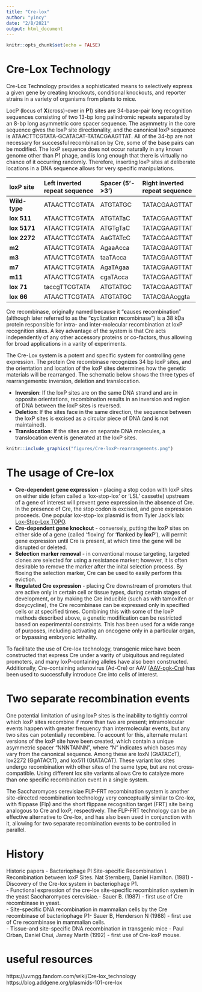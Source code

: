 ```yaml
---
title: "Cre-lox"
author: "yincy"
date: "2/8/2021"
output: html_document
---
```


```r
knitr::opts_chunk$set(echo = FALSE)
```

# Cre-Lox Technology
Cre-Lox Technology provides a sophisticated means to selectively express a given gene by creating knockouts, conditional knockouts, and reporter strains in a variety of organisms from plants to mice.  

LocP (**l**ocus of **X**(cross)-over in **P**1) sites are 34-base-pair long recognition sequences consisting of two 13-bp long palindromic repeats separated by an 8-bp long asymmetric core spacer sequence. The asymmetry in the core sequence gives the loxP site directionality, and the canonical loxP sequence is ATAACTTCGTATA-GCATACAT-TATACGAAGTTAT. All of the 34-bp are not necessary for successful recombination by Cre, some of the base pairs can be modified. The loxP sequence does not occur naturally in any known genome other than P1 phage, and is long enough that there is virtually no chance of it occurring randomly. Therefore, inserting loxP sites at deliberate locations in a DNA  sequence allows for very specific manipulations.  


|**loxP site**|**Left inverted repeat sequence**|**Spacer (5'->3')**|**Right inverted repeat sequence**|
|:--|:--|:--|:--|
|**Wild-type**|ATAACTTCGTATA|ATGTATGC|TATACGAAGTTAT|
|**lox 511**|ATAACTTCGTATA|ATGTATaC|TATACGAAGTTAT|
|**lox 5171**|ATAACTTCGTATA|ATGTgTaC|TATACGAAGTTAT|
|**lox 2272**|ATAACTTCGTATA|AaGTATcC|TATACGAAGTTAT|
|**m2**|ATAACTTCGTATA|AgaaAcca|TATACGAAGTTAT|
|**m3**|ATAACTTCGTATA|taaTAcca|TATACGAAGTTAT|
|**m7**|ATAACTTCGTATA|AgaTAgaa|TATACGAAGTTAT|
|**m11**|ATAACTTCGTATA|cgaTAcca|TATACGAAGTTAT|
|**lox 71**|taccgTTCGTATA|ATGTATGC|TATACGAAGTTAT|
|**lox 66**|ATAACTTCGTATA|ATGTATGC|TATACGAAcggta|

Cre recombinase, originally named because it "**c**auses **re**combination" (although later referred to as the "**c**yclization **re**combinase") is a 38 kDa protein responsible for intra- and inter-molecular recombination at loxP recognition sites. A key advantage of the system is that Cre acts independently of any other accessory proteins or co-factors, thus allowing for broad applications in a varity of experiments.  

The Cre-Lox system is a potent and specific system for controlling gene expression. The protein Cre recombinase recognizes 34 bp loxP sites, and the orientation and location of the loxP sites determines how the genetic materials will be rearranged. The schematic below shows the three types of rearrangements: inversion, deletion and translocation.  

- **Inversion**: If the loxP sites are on the same DNA strand and are in opposite orientations, recombination results in an inversion and region of DNA between the loxP sites is reversed.  
- **Deletion**: If the sites face in the same direction, the sequence between the loxP sites is excised as a circular piece of DNA (and is not maintained).  
- **Translocation**: If the sites are on separate DNA molecules, a translocation event is generated at the loxP sites.  

```r
knitr::include_graphics("figures/Cre-loxP-rearrangements.png")
```


# The usage of Cre-lox  
- **Cre-dependent gene expression** - placing a stop codon with loxP sites on either side (often called a 'lox-stop-lox' or 'LSL' cassette) upstream of a gene of interest will prevent gene expression in the absence of Cre. In the presence of Cre, the stop codon is excised, and gene expression proceeds. One popular lox-stop-lox plasmid is from Tyler Jack's lab: [Lox-Stop-Lox TOPO](http://www.addgene.org/11584/).  
- **Cre-dependent gene knockout** - conversely, putting the loxP sites on either side of a gene (called 'floxing' for '**f**lanked by **lox**P'), will permit gene expression until Cre is present, at which time the gene will be disrupted or deleted.  
- **Selection marker removal** - in conventional mouse targeting, targeted clones are selected for using a resistance marker; however, it is often desirable to remove the marker after the inital selection process. By floxing the selection marker, Cre can be used to easily perform this eviction.  
- **Regulated Cre expression** - placing Cre downstream of promoters that are active only in certain cell or tissue types, during certain stages of development, or by making the Cre inducible (such as with tamoxifen or doxycycline), the Cre recombinase can be expressed only in specified cells or at specified times. Combining this with some of the loxP methods described above, a genetic modification can be restricted based on experimental constraints. This has been used for a wide range of purposes, including activating an oncogene only in a particular organ, or bypassing embryonic lethality.  

To facilitate the use of Cre-lox technology, transgenic mice have been constructed that express Cre under a varity of ubiquitous and regulated promoters, and many loxP-containing alleles have also been constructed. Additionally, Cre-containing adenovirus (Ad-Cre) or AAV ([AAV-pgk-Cre](https://www.addgene.org/24593/)) has been used to successfully introduce Cre into cells of interest.  


# Two separate recombination events
One potential limitation of using loxP sites is the inability to tightly control which loxP sites recombine if more than two are present; intramolecular events happen with greater frequency than intermolecular events, but any two sites can potentially recombine. To account for this, alternate mutant versions of the loxP site have been created, which contain a unique asymmetric spacer "NNNTANNN", where "N" indicates which bases may vary from the canonical sequence. Among these are loxN (GtATACcT), lox2272 (GgATACtT), and lox511 (GtATACAT). These variant lox sites undergo recombination with other sites of the same type, but are not cross-compatible. Using different lox site variants allows Cre to catalyze more than one specific recombination event in a single system.  

The Saccharomyces cerevisiae FLP-FRT recombination system is another site-directed recombination technology very conceptually similar to Cre-lox, with flippase (Flp) and the short flippase recognition target (FRT) site being analogous to Cre and loxP, respectively. The FLP-FRT technology can be an effective alternative to Cre-lox, and has also been used in conjunction with it, allowing for two separate recombination events to be controlled in parallel.  


# History
Historic papers
- Bacteriophage Pl Site-specific Recombination I. Recombination between loxP Sites. Nat Sternberg, Daniel Hamilton. (1981) - Discovery of the Cre-lox system in bacteriophage P1.   
- Functional expression of the cre-lox site-specific recombination system in the yeast Saccharomyces cerevisiae.- Sauer B. (1987) - first use of Cre recombinase in yeast.   
- Site-specific DNA recombination in mammalian cells by the Cre recombinase of bacteriophage P1- Sauer B, Henderson N (1988) - first use of Cre recombinase in mammalian cells.   
- Tissue-and site-specific DNA recombination in transgenic mice - Paul Orban, Daniel Chui, Jamey Marth (1992) - first use of Cre-loxP mouse.   


# useful resources  
https://uvmgg.fandom.com/wiki/Cre-lox_technology
https://blog.addgene.org/plasmids-101-cre-lox



